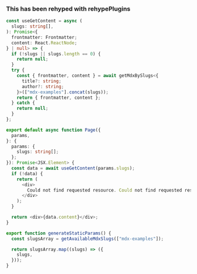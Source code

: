 <div className="mt-4" />

### This has been rehyped with rehypePlugins

```ts {1-3,4} filename="/app/.../page.tsx"
const useGetContent = async (
  slugs: string[],
): Promise<{
  frontmatter: Frontmatter;
  content: React.ReactNode;
} | null> => {
  if (!slugs || slugs.length == 0) {
    return null;
  }
  try {
    const { frontmatter, content } = await getMdxBySlugs<{
      title?: string;
      author?: string;
    }>(["mdx-examples"].concat(slugs));
    return { frontmatter, content };
  } catch {
    return null;
  }
};

export default async function Page({
  params,
}: {
  params: {
    slugs: string[];
  };
}): Promise<JSX.Element> {
  const data = await useGetContent(params.slugs);
  if (!data) {
    return (
      <div>
        Could not find requested resource. Could not find requested resource
      </div>
    );
  }

  return <div>{data.content}</div>;
}

export function generateStaticParams() {
  const slugsArray = getAvailableMdxSlugs(["mdx-examples"]);

  return slugsArray.map((slugs) => ({
    slugs,
  }));
}
```
